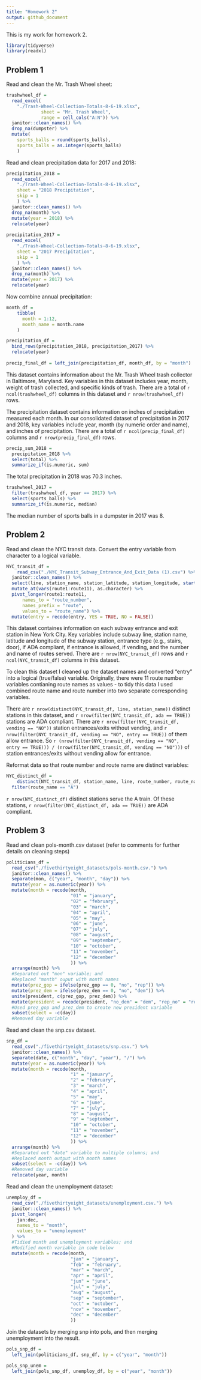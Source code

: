 ```yaml
---
title: "Homework 2"
output: github_document
---
```


This is my work for homework 2. 

```r
library(tidyverse)
library(readxl)
```

## Problem 1

Read and clean the Mr. Trash Wheel sheet:

```r
trashwheel_df = 
  read_excel(
    "./Trash-Wheel-Collection-Totals-8-6-19.xlsx",
             sheet = "Mr. Trash Wheel", 
             range = cell_cols("A:N")) %>% 
  janitor::clean_names() %>% 
  drop_na(dumpster) %>% 
  mutate(
    sports_balls = round(sports_balls), 
    sports_balls = as.integer(sports_balls)
    ) 
```

Read and clean precipitation data for 2017 and 2018:

```r
precipitation_2018 = 
  read_excel(
    "./Trash-Wheel-Collection-Totals-8-6-19.xlsx",
    sheet = "2018 Precipitation", 
    skip = 1
    ) %>% 
  janitor::clean_names() %>% 
  drop_na(month) %>% 
  mutate(year = 2018) %>% 
  relocate(year)
             
precipitation_2017 = 
  read_excel(
    "./Trash-Wheel-Collection-Totals-8-6-19.xlsx",
    sheet = "2017 Precipitation", 
    skip = 1
    ) %>% 
  janitor::clean_names() %>% 
  drop_na(month) %>% 
  mutate(year = 2017) %>% 
  relocate(year)
```

Now combine annual precipitation:

```r
month_df = 
    tibble(
      month = 1:12,
      month_name = month.name
    )

precipitation_df = 
  bind_rows(precipitation_2018, precipitation_2017) %>% 
  relocate(year)  
  
precip_final_df = left_join(precipitation_df, month_df, by = "month")
```

This dataset contains information about the Mr. Trash Wheel trash collector in Baltimore, Maryland. Key variables in this dataset includes year, month, weight of trash collected, and specific kinds of trash. There are a total of `r ncol(trashwheel_df)` columns in this dataset and `r nrow(trashwheel_df)` rows. 

The precipitation dataset contains information on inches of precipitation measured each month. In our consolidated dataset of precipitation in 2017 and 2018, key variables include year, month (by numeric order and name), and inches of precipitation. There are a total of `r ncol(precip_final_df)` columns and `r nrow(precip_final_df)` rows.

```r
precip_sum_2018 = 
  precipitation_2018 %>% 
  select(total) %>% 
  summarize_if(is.numeric, sum)
```

The total precipitation in 2018 was 70.3 inches. 

```r
trashwheel_2017 = 
  filter(trashwheel_df, year == 2017) %>% 
  select(sports_balls) %>% 
  summarize_if(is.numeric, median)
```

The median number of sports balls in a dumpster in 2017 was 8.

## Problem 2

Read and clean the NYC transit data. Convert the entry variable from character to a logical variable. 

```r
NYC_transit_df = 
    read_csv("./NYC_Transit_Subway_Entrance_And_Exit_Data (1).csv") %>% 
  janitor::clean_names() %>% 
  select(line, station_name, station_latitude, station_longitude, starts_with("route"), entry, vending, entrance_type, ada) %>% 
  mutate_at(vars(route1:route11), as.character) %>% 
  pivot_longer(route1:route11, 
      names_to = "route_number",
      names_prefix = "route",
      values_to = "route_name") %>%
  mutate(entry = recode(entry, YES = TRUE, NO = FALSE))

```

This dataset containes information on each subway entrance and exit station in New York City. Key variables include subway line, station name, latitude and longitude of the subway station, entrance type (e.g., stairs, door), if ADA compliant, if entrance is allowed, if vending, and the number and name of routes served. There are `r nrow(NYC_transit_df)` rows and `r ncol(NYC_transit_df)` columns in this dataset. 

To clean this dataset I cleaned up the dataset names and converted "entry" into a logical (true/false) variable. Originally, there were 11 route number variables contianing route names as values - to tidy this data I used combined route name and route number into two separate corresponding variables.

There are `r nrow(distinct(NYC_transit_df, line, station_name))` distinct stations in this dataset, and `r nrow(filter(NYC_transit_df, ada == TRUE))` stations are ADA compliant. There are `r nrow(filter(NYC_transit_df, vending == "NO"))` station entrances/exits without vending, and `r nrow(filter(NYC_transit_df, vending == "NO", entry == TRUE))` of them allow entrance. So `r (nrow(filter(NYC_transit_df, vending == "NO", entry == TRUE))) / (nrow(filter(NYC_transit_df, vending == "NO")))` of station entrances/exits without vending allow for entrance.


Reformat data so that route number and route name are distinct variables: 

```r
NYC_distinct_df =
    distinct(NYC_transit_df, station_name, line, route_number, route_name, ada) %>% 
  filter(route_name == "A")
```

`r nrow(NYC_distinct_df)` distinct stations serve the A train. Of these stations, `r nrow(filter(NYC_distinct_df, ada == TRUE))` are ADA compliant.

## Problem 3

Read and clean pols-month.csv dataset (refer to comments for further details on cleaning steps)

```r
politicians_df = 
  read_csv("./fivethirtyeight_datasets/pols-month.csv.") %>% 
  janitor::clean_names() %>%
  separate(mon, c("year", "month", "day")) %>%
  mutate(year = as.numeric(year)) %>% 
  mutate(month = recode(month, 
                        "01" = "january", 
                        "02" = "february",
                        "03" = "march",
                        "04" = "april",
                        "05" = "may",
                        "06" = "june",
                        "07" = "july",
                        "08" = "august",
                        "09" = "september",
                        "10" = "october",
                        "11" = "november",
                        "12" = "december"
                        )) %>% 
  arrange(month) %>% 
  #Separated out "mon" variable; and
  #Replaced "month" ouput with month names
  mutate(prez_gop = ifelse(prez_gop == 0, "no", "rep")) %>%
  mutate(prez_dem = ifelse(prez_dem == 0, "no", "dem")) %>%
  unite(president, c(prez_gop, prez_dem)) %>% 
  mutate(president = recode(president, "no_dem" = "dem", "rep_no" = "rep")) %>% 
  #Used prez_gop and prez_dem to create new president variable
  subset(select = -c(day))
  #Removed day variable

```

Read and clean the snp.csv dataset. 

```r
snp_df = 
  read_csv("./fivethirtyeight_datasets/snp.csv.") %>%
  janitor::clean_names() %>% 
  separate(date, c("month", "day", "year"), "/") %>%
  mutate(year = as.numeric(year)) %>% 
  mutate(month = recode(month, 
                        "1" = "january", 
                        "2" = "february",
                        "3" = "march",
                        "4" = "april",
                        "5" = "may",
                        "6" = "june",
                        "7" = "july",
                        "8" = "august",
                        "9" = "september",
                        "10" = "october",
                        "11" = "november",
                        "12" = "december"
                        )) %>% 
  arrange(month) %>% 
  #Separated out "date" variable to multiple columns; and
  #Replaced month output with month names
  subset(select = -c(day)) %>% 
  #Removed day variable
  relocate(year, month)
```

Read and clean the unemployment dataset:

```r
unemploy_df = 
  read_csv("./fivethirtyeight_datasets/unemployment.csv.") %>% 
  janitor::clean_names() %>% 
  pivot_longer(
    jan:dec, 
    names_to = "month", 
    values_to = "unemployment"
  ) %>% 
  #Tidied month and unemployment variables; and
  #Modified month variable in code below
  mutate(month = recode(month, 
                        "jan" = "january", 
                        "feb" = "february",
                        "mar" = "march",
                        "apr" = "april",
                        "jun" = "june",
                        "jul" = "july",
                        "aug" = "august",
                        "sep" = "september",
                        "oct" = "october",
                        "nov" = "november",
                        "dec" = "december"
                        ))
```

Join the datasets by merging snp into pols, and then merging unemployment into the result.

```r
pols_snp_df = 
  left_join(politicians_df, snp_df, by = c("year", "month"))

pols_snp_unem = 
  left_join(pols_snp_df, unemploy_df, by = c("year", "month"))
```

